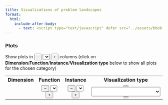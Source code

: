 ```yaml
---
title: Visualizations of problem landscapes 
format:
  html:
    include-after-body: 
      - text: <script type="text/javascript" defer src="../assets/bbob-mixint/js/bbob.js"></script>
---
```


### Plots

Show plots in 
<button id="colPrev" onclick="getPrev(this)" class="button">&minus;</button>
<select id="col" onchange="changePlot()" class="dropdown"></select>
<button id="colNext" onclick="getNext(this)" class="button">+</button> 
columns (click on <b>Dimension</b>/<b>Function</b>/<b>Instance</b>/<b>Visualization type</b> below to show all plots for the chosen category)

<table BORDER="0" width=100%>
<tr>
<td align="center" onclick="selectNode(this)" id="dimAll" class="off"><b>Dimension</b></td>
<td align="center" onclick="selectNode(this)" id="funAll" class="off"><b>Function</b></td>
<td align="center" onclick="selectNode(this)" id="insAll" class="off"><b>Instance</b></td>
<td align="center" onclick="selectNode(this)" id="typAll" class="on"><b>Visualization type</b></td>
</tr>
<tr>
<td class="select" align="center">
<button id="dimPrev" onclick="getPrev(this)" class="button" hidden>&minus;</button>
<div id="dim" class="dropdown" disabled></div>
<button id="dimNext" onclick="getNext(this)" class="button" hidden>+</button>
</td>
<td class="select" align="center">
<button id="funPrev" onclick="getPrev(this)" class="button">&minus;</button>
<select id="fun" onchange="changePlot()" class="dropdown"></select>
<button id="funNext" onclick="getNext(this)" class="button">+</button>
</td>
<td class="select" align="center">
<button id="insPrev" onclick="getPrev(this)" class="button">&minus;</button>
<select id="ins" onchange="changePlot()" class="dropdown"></select>
<button id="insNext" onclick="getNext(this)" class="button">+</button>
</td>
<td class="select" align="center">
<button id="typPrev" onclick="getPrev(this)" class="button"><i class="arrow left"></i></button>
<select id="typ" onchange="changePlot()" style="width:220px;height:30px;">
</select>
<button id="typNext" onclick="getNext(this)" class="button"><i class="arrow right"></i></button>
</td>
</tr>
</table>

<!-- <textarea id="result" num=7></textarea> -->

<div id="images" width=100%></div>